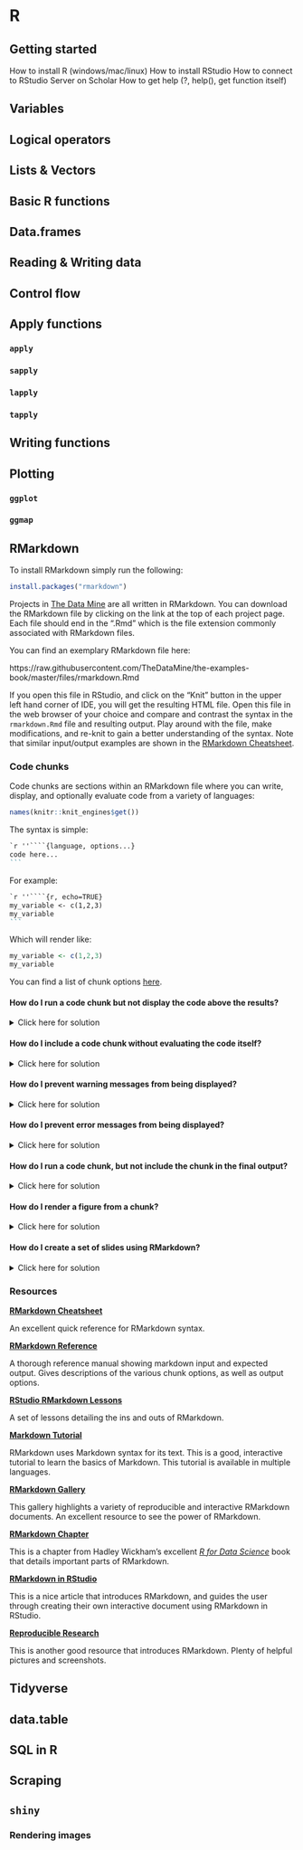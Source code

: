 # R {#r}

## Getting started {#getting-started-with-r}

How to install R (windows/mac/linux)
How to install RStudio
How to connect to RStudio Server on Scholar
How to get help (?, help(), get function itself)

## Variables {#r-variables}

## Logical operators {#r-logical-operators}

## Lists & Vectors {#r-lists-and-vectors}

## Basic R functions {#r-basic-functions}

## Data.frames {#r-data-frames}

## Reading & Writing data {#r-reading-and-writing-data}

## Control flow {#r-control-flow}

## Apply functions {#r-apply-functions}

### `apply` {#r-apply}

### `sapply` {#r-sapply}

### `lapply` {#r-lapply}

### `tapply` {#r-tapply}

## Writing functions {#r-writing-functions}

## Plotting {#r-plotting}

### `ggplot` {#r-ggplot}

### `ggmap` {#r-ggmap}

## RMarkdown {#r-rmarkdown}

To install RMarkdown simply run the following:

```r
install.packages("rmarkdown")
```

Projects in [The Data Mine](https://datamine.purdue.edu) are all written in RMarkdown. You can download the RMarkdown file by clicking on the link at the top of each project page. Each file should end in the ".Rmd" which is the file extension commonly associated with RMarkdown files.

You can find an exemplary RMarkdown file here:

https://raw.githubusercontent.com/TheDataMine/the-examples-book/master/files/rmarkdown.Rmd

If you open this file in RStudio, and click on the "Knit" button in the upper left hand corner of IDE, you will get the resulting HTML file. Open this file in the web browser of your choice and compare and contrast the syntax in the `rmarkdown.Rmd` file and resulting output. Play around with the file, make modifications, and re-knit to gain a better understanding of the syntax. Note that similar input/output examples are shown in the [RMarkdown Cheatsheet](https://rstudio.com/wp-content/uploads/2015/02/rmarkdown-cheatsheet.pdf).

### Code chunks

Code chunks are sections within an RMarkdown file where you can write, display, and optionally evaluate code from a variety of languages:

```r
names(knitr::knit_engines$get())
```

The syntax is simple:

````markdown
`r ''````{language, options...}
code here...
```
````

For example:

````markdown
`r ''````{r, echo=TRUE}
my_variable <- c(1,2,3)
my_variable
```
````

Which will render like:

```r
my_variable <- c(1,2,3)
my_variable
```

You can find a list of chunk options [here](https://rstudio.com/wp-content/uploads/2015/03/rmarkdown-reference.pdf). 

#### How do I run a code chunk but not display the code above the results?
<details>
    <summary>Click here for solution</summary>
````markdown
`r ''````{r, echo=FALSE}
my_variable <- c(1,2,3)
my_variable
```
````
</details>

#### How do I include a code chunk without evaluating the code itself?
<details>
    <summary>Click here for solution</summary>
````markdown
`r ''````{r, eval=FALSE}
my_variable <- c(1,2,3)
my_variable
```
````
</details>

#### How do I prevent warning messages from being displayed?
<details>
    <summary>Click here for solution</summary>
````markdown
`r ''````{r, warning=FALSE}
my_variable <- c(1,2,3)
my_variable
```
````
</details>

#### How do I prevent error messages from being displayed?
<details>
    <summary>Click here for solution</summary>
````markdown
`r ''````{r, error=FALSE}
my_variable <- c(1,2,3)
my_variable
```
````
</details>

#### How do I run a code chunk, but not include the chunk in the final output?
<details>
    <summary>Click here for solution</summary>
````markdown
`r ''````{r, include=FALSE}
my_variable <- c(1,2,3)
my_variable
```
````
</details>

#### How do I render a figure from a chunk?
<details>
    <summary>Click here for solution</summary>
````markdown
`r ''````{r}
my_variable <- c(1,2,3)
plot(my_variable)
```
````
</details>

#### How do I create a set of slides using RMarkdown?

<details>
    <summary>Click here for solution</summary>
Please see the example Rmarkdown file [here](https://raw.githubusercontent.com/TheDataMine/the-examples-book/master/files/example_slides.Rmd). 

You can change the slide format by changing the yaml header to any of: ioslides_presentation, slidy_presentation, or beamer_presentation.

By default all first and second level headers (\# and \##, respectively) will create a new slide. To manually create a new slide, you can use \*\*\*.
</details>

### Resources {#r-markdown-resources}

**[RMarkdown Cheatsheet](https://rstudio.com/wp-content/uploads/2015/02/rmarkdown-cheatsheet.pdf)**

An excellent quick reference for RMarkdown syntax.

**[RMarkdown Reference](https://rstudio.com/wp-content/uploads/2015/03/rmarkdown-reference.pdf)**

A thorough reference manual showing markdown input and expected output. Gives descriptions of the various chunk options, as well as output options.

**[RStudio RMarkdown Lessons](https://rmarkdown.rstudio.com/lesson-1.html)**

A set of lessons detailing the ins and outs of RMarkdown.

**[Markdown Tutorial](https://www.markdowntutorial.com/)**

RMarkdown uses Markdown syntax for its text. This is a good, interactive tutorial to learn the basics of Markdown. This tutorial is available in multiple languages.

**[RMarkdown Gallery](https://rmarkdown.rstudio.com/gallery.html)**

This gallery highlights a variety of reproducible and interactive RMarkdown documents. An excellent resource to see the power of RMarkdown.

**[RMarkdown Chapter](https://r4ds.had.co.nz/r-markdown.html)**

This is a chapter from Hadley Wickham's excellent [_R for Data Science_](https://r4ds.had.co.nz/) book that details important parts of RMarkdown.

**[RMarkdown in RStudio](https://rmarkdown.rstudio.com/articles_intro.html)**

This is a nice article that introduces RMarkdown, and guides the user through creating their own interactive document using RMarkdown in RStudio.

**[Reproducible Research](https://andrewbtran.github.io/NICAR/2017/reproducibility-rmarkdown/rmarkdown.html#reproducible_research)**

This is another good resource that introduces RMarkdown. Plenty of helpful pictures and screenshots.

## Tidyverse {#r-tidyverse}

## data.table {#r-datatable}

## SQL in R {#r-sql}

## Scraping {#r-scraping}

## `shiny` {#r-shiny}

### Rendering images {#r-shiny-render-images}


